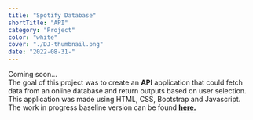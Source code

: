```yaml
---
title: "Spotify Database"
shortTitle: "API"
category: "Project"
color: "white"
cover: "./DJ-thumbnail.png"
date: "2022-08-31-"
---
```


Coming soon...<br />
The goal of this project was to create an **API** application that could fetch data from an online database and return outputs based on user selection.
This application was made using HTML, CSS, Bootstrap and Javascript.  
The work in progress baseline version can be found [**here.**](https://paul-matthew.github.io/Spotify-API/)